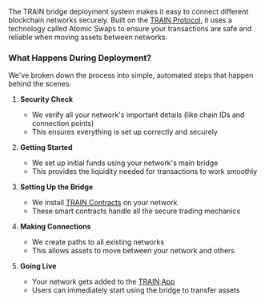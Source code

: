 The TRAIN bridge deployment system makes it easy to connect different blockchain networks securely. Built on the [TRAIN Protocol](protocol/introduction), it uses a technology called Atomic Swaps to ensure your transactions are safe and reliable when moving assets between networks.

### What Happens During Deployment?

We've broken down the process into simple, automated steps that happen behind the scenes:

1. **Security Check** 
   - We verify all your network's important details (like chain IDs and connection points)
   - This ensures everything is set up correctly and securely

2. **Getting Started** 
   - We set up initial funds using your network's main bridge
   - This provides the liquidity needed for transactions to work smoothly

3. **Setting Up the Bridge** 
   - We install [TRAIN Contracts](https://github.com/trainprotocol/contracts) on your network
   - These smart contracts handle all the secure trading mechanics

4. **Making Connections** 
   - We create paths to all existing networks
   - This allows assets to move between your network and others

5. **Going Live** 
   - Your network gets added to the [TRAIN App](https://app.train.tech)
   - Users can immediately start using the bridge to transfer assets
